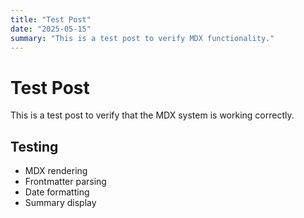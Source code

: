 ```yaml
---
title: "Test Post"
date: "2025-05-15"
summary: "This is a test post to verify MDX functionality."
---
```


# Test Post

This is a test post to verify that the MDX system is working correctly.

## Testing

- MDX rendering
- Frontmatter parsing
- Date formatting
- Summary display 